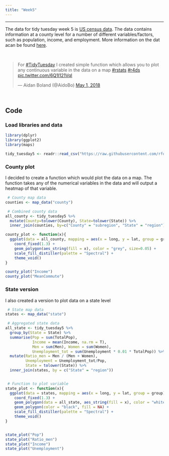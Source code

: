 ```yaml
---
title: "Week5"
---
```


***

The data for tidy tuesday week 5 is [US census data](https://github.com/rfordatascience/tidytuesday/tree/master/data/2018-04-30). The data contains information at a county level for a number of different variables/factors, such as population, income, and employment. More information on the dat acan be found [here](https://www.kaggle.com/muonneutrino/us-census-demographic-data).

<br>
<div align="center">
<blockquote class="twitter-tweet" data-lang="en"><p lang="en" dir="ltr">For <a href="https://twitter.com/hashtag/TidyTuesday?src=hash&amp;ref_src=twsrc%5Etfw">#TidyTuesday</a> I created simple function which allows you to plot any continuous variable in the data on a map <a href="https://twitter.com/hashtag/rstats?src=hash&amp;ref_src=twsrc%5Etfw">#rstats</a> <a href="https://twitter.com/hashtag/r4ds?src=hash&amp;ref_src=twsrc%5Etfw">#r4ds</a> <a href="https://t.co/6Q1I121VqI">pic.twitter.com/6Q1I121VqI</a></p>&mdash; Aidan Boland (@AidoBo) <a href="https://twitter.com/AidoBo/status/991338257391804416?ref_src=twsrc%5Etfw">May 1, 2018</a></blockquote>
<script async src="https://platform.twitter.com/widgets.js" charset="utf-8"></script>
</div>
<br>

## Code

### Load libraries and data

```r
library(dplyr)
library(ggplot2)
library(maps)

tidy_tuesday5 <- readr::read_csv("https://raw.githubusercontent.com/rfordatascience/tidytuesday/master/data/2018-04-30/week5_acs2015_county_data.csv")
```


### County plot

I decided to create a function which would plot the data on a map. The function takes any of the numerical variables in the data and will output a heatmap of that variable.

```r
 # County map data
counties <- map_data("county")

 # Combined county data
all_county <- tidy_tuesday5 %>% 
  mutate(County=tolower(County), State=tolower(State)) %>%
  inner_join(counties, by=c("County" = "subregion", "State" = "region"))

county_plot <- function(x){
  ggplot(data = all_county, mapping = aes(x = long, y = lat, group = group)) + 
    coord_fixed(1.3) + 
    geom_polygon(aes_string(fill = x), color = "grey", size=0.05) +
    scale_fill_distiller(palette = "Spectral") +
    theme_void() 
}

county_plot("Income")
county_plot("MeanCommute")
```



### State version

I also created a version to plot data on a state level
```r
 # State map data
states <- map_data("state")

 # Aggregated state data
all_state <- tidy_tuesday5 %>%
  group_by(State = State) %>%
  summarise(Pop = sum(TotalPop),
            Income = mean(Income, na.rm = T),
            Men = sum(Men), Women = sum(Women),
            Unemployment_tot = sum(Unemployment * 0.01 * TotalPop)) %>%
  mutate(Ratio_men = Men / (Men + Women), 
         Unemployment = Unemployment_tot/Pop, 
         State = tolower(State)) %>%
  inner_join(states, by = c("State" = "region"))


 # Function to plot variable
state_plot <- function(x){
  ggplot(data = states, mapping = aes(x = long, y = lat, group = group)) +
    coord_fixed(1.3) +
    geom_polygon(data = all_state, aes_string(fill = x), color = "white") +
    geom_polygon(color = "black", fill = NA) +
    scale_fill_distiller(palette = "Spectral") +
    theme_void()
}


state_plot("Pop")
state_plot("Ratio_men")
state_plot("Income")
state_plot("Unemployment")
```



